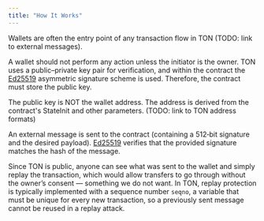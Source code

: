 ```yaml
---
title: "How It Works"
---
```



Wallets are often the entry point of any transaction flow in TON (TODO: link to external messages).

A wallet should not perform any action unless the initiator is the owner.
TON uses a public–private key pair for verification, and within the contract the [Ed25519](https://en.wikipedia.org/wiki/EdDSA#Ed25519) asymmetric signature scheme is used. Therefore, the contract must store the public key. 

<Aside type="caution" title="Important">
The public key is NOT the wallet address. The address is derived from the contract's StateInit and other parameters. (TODO: link to TON address formats)
</Aside>

An external message is sent to the contract (containing a 512‑bit signature and the desired payload). [Ed25519](https://en.wikipedia.org/wiki/EdDSA#Ed25519) verifies that the provided signature matches the hash of the message.

Since TON is public, anyone can see what was sent to the wallet and simply replay the transaction, which would allow transfers to go through without the owner’s consent — something we do not want. In TON, replay protection is typically implemented with a sequence number `seqno`, a variable that must be unique for every new transaction, so a previously sent message cannot be reused in a replay attack.
